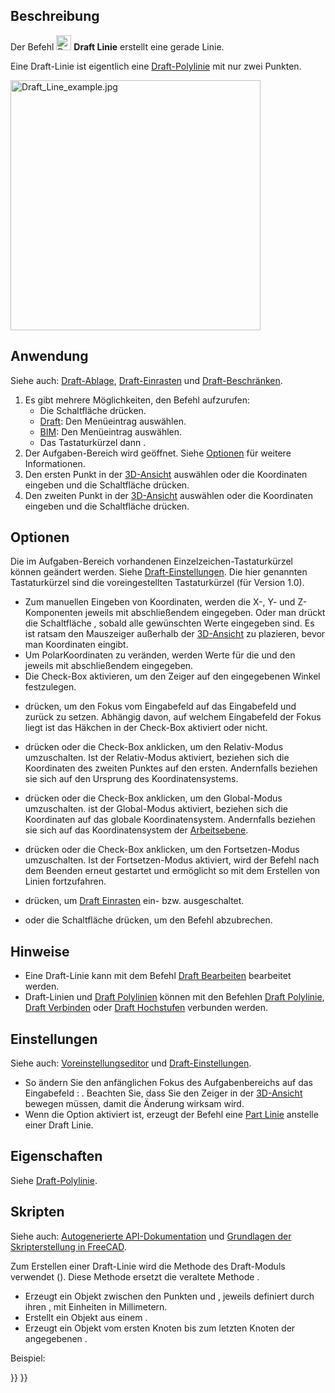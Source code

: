 <languages/>

{{Docnav/de
|
|[[Draft_Wire/de|Polylinie]]
|[[Draft_Workbench/de|Draft]]
|IconL=
|IconR=Draft_Wire.svg
|IconC=Workbench_Draft.svg
}}

{{GuiCommand/de
|Name=Draft Line
|Name/de=Draft Linie
|MenuLocation=Zeichnen → Linie<br>2D-Entwurf → Linie
|Workbenches=[[Draft_Workbench/de|Draft]], [[BIM_Workbench/de|BIM]]
|Shortcut={{KEY|L}} {{KEY|I}}
|Version=0.7
|SeeAlso=[[Draft_Wire/de|Draft Polylinie]]
}}

<span id="Description"></span>
==Beschreibung== 

Der Befehl [[Image:Draft_Line.svg|24px]] '''Draft Linie''' erstellt eine gerade Linie.

Eine Draft-Linie ist eigentlich eine [[Draft_Wire/de|Draft-Polylinie]] mit nur zwei Punkten.

[[Image:Draft_Line_example.jpg|400px]]
{{Caption|Eine durch zwei Punkte festgelegte Linie}}

<span id="Usage"></span>
==Anwendung== 

Siehe auch: [[Draft_Tray/de|Draft-Ablage]], [[Draft_Snap/de|Draft-Einrasten]] und [[Draft_Constrain/de|Draft-Beschränken]].

# Es gibt mehrere Möglichkeiten, den Befehl aufzurufen:
#* Die Schaltfläche {{Button|[[Image:Draft_Line.svg|16px]] [[Draft_Line|Linie]]}} drücken.
#* [[Draft_Workbench/de|Draft]]: Den Menüeintrag {{MenuCommand|Zeichnen → [[Image:Draft_Line.svg|16px]] Linie}} auswählen.
#* [[BIM_Workbench/de|BIM]]: Den Menüeintrag {{MenuCommand|2D-Entwurf → [[Image:Draft_Line.svg|16px]] Linie}} auswählen.
#* Das Tastaturkürzel {{KEY|L}} dann {{KEY|I}}.
# Der Aufgaben-Bereich {{MenuCommand|Linie}} wird geöffnet. Siehe [[#Optionen|Optionen]] für weitere Informationen.
# Den ersten Punkt in der [[3D_view/de|3D-Ansicht]] auswählen oder die Koordinaten eingeben und die Schaltfläche {{Button|[[Image:Draft_AddPoint.svg|16px]] Punkt eingeben}} drücken.
# Den zweiten Punkt in der [[3D_view/de|3D-Ansicht]] auswählen oder die Koordinaten eingeben und die Schaltfläche {{Button|[[Image:Draft_AddPoint.svg|16px]] Punkt eingeben}} drücken.

<span id="Options"></span>
==Optionen==

<div class="mw-translate-fuzzy">
Die im Aufgaben-Bereich vorhandenen Einzelzeichen-Tastaturkürzel können geändert werden. Siehe [[Draft_Preferences/de|Draft-Einstellungen]]. Die hier genannten Tastaturkürzel sind die voreingestellten Tastaturkürzel (für Version 1.0).
</div>

* Zum manuellen Eingeben von Koordinaten, werden die X-, Y- und Z-Komponenten jeweils mit abschließendem {{KEY|Enter}} eingegeben. Oder man drückt die Schaltfläche {{Button|[[Image:Draft_AddPoint.svg|16px]] Punkt eingeben}}, sobald alle gewünschten Werte eingegeben sind. Es ist ratsam den Mauszeiger außerhalb der [[3D_view/de|3D-Ansicht]] zu plazieren, bevor man Koordinaten eingibt.
* Um PolarKoordinaten zu veränden, werden Werte für die {{MenuCommand|Länge}} und den {{MenuCommand|Winkel}} jeweils mit abschließendem {{KEY|Enter}} eingegeben.
* Die Check-Box {{MenuCommand|Angle}} aktivieren, um den Zeiger auf den eingegebenen Winkel festzulegen.
* {{KEY|L}} drücken, um den Fokus vom Eingabefeld {{MenuCommand|X}} auf das Eingabefeld {{MenuCommand|Länge}} und zurück zu setzen. Abhängig davon, auf welchem Eingabefeld der Fokus liegt ist das Häkchen in der Check-Box {{MenuCommand|Winkel}} aktiviert oder nicht.
* {{KEY|R}} drücken oder die Check-Box {{MenuCommand|Relativ}} anklicken, um den Relativ-Modus umzuschalten. Ist der Relativ-Modus aktiviert, beziehen sich die Koordinaten des zweiten Punktes auf den ersten. Andernfalls beziehen sie sich auf den Ursprung des Koordinatensystems.
* {{KEY|G}} drücken oder die Check-Box {{MenuCommand|Global}} anklicken, um den Global-Modus umzuschalten. ist der Global-Modus aktiviert, beziehen sich die Koordinaten auf das globale Koordinatensystem. Andernfalls beziehen sie sich auf das Koordinatensystem der [[Draft_SelectPlane/de|Arbeitsebene]].
* {{KEY|N}} drücken oder die Check-Box {{MenuCommand|Fortsetzen}} anklicken, um den Fortsetzen-Modus umzuschalten. Ist der Fortsetzen-Modus aktiviert, wird der Befehl nach dem Beenden erneut gestartet und ermöglicht so mit dem Erstellen von Linien fortzufahren.
* {{KEY|S}} drücken, um [[Draft_Snap/de|Draft Einrasten]] ein- bzw. ausgeschaltet.
* {{KEY|Esc}} oder die Schaltfläche {{Button|Schließen}} drücken, um den Befehl abzubrechen.

<span id="Notes"></span>
==Hinweise==

* Eine Draft-Linie kann mit dem Befehl [[Draft_Edit/de|Draft Bearbeiten]] bearbeitet werden.
* Draft-Linien und [[Draft_Wire/de|Draft Polylinien]] können mit den Befehlen [[Draft_Wire/de|Draft Polylinie]], [[Draft_Join/de|Draft Verbinden]] oder [[Draft_Upgrade/de|Draft Hochstufen]] verbunden werden.

<span id="Preferences"></span>
==Einstellungen==

Siehe auch: [[Preferences_Editor/de|Voreinstellungseditor]] und [[Draft_Preferences/de|Draft-Einstellungen]].

* So ändern Sie den anfänglichen Fokus des Aufgabenbereichs auf das Eingabefeld {{MenuCommand|Länge}}: {{MenuCommand|Bearbeiten → Einstellungen... → Draft → Allgemein → Fokussierung auf Länge statt auf X-Koordinate setzen}}. Beachten Sie, dass Sie den Zeiger in der [[3D_view/de|3D-Ansicht]] bewegen müssen, damit die Änderung wirksam wird.
* Wenn die Option {{MenuCommand|Bearbeiten → Einstellungen... → Draft → Allgemein → Part-Grundkörper erstellen, wenn möglich}} aktiviert ist, erzeugt der Befehl eine [[Part_Line/de|Part Linie]] anstelle einer Draft Linie.

<span id="Properties"></span>
==Eigenschaften==

Siehe [[Draft_Wire/de#Eigenschaften|Draft-Polylinie]].

<span id="Scripting"></span>
==Skripten==

Siehe auch: [https://freecad.github.io/SourceDoc/ Autogenerierte API-Dokumentation] und [[FreeCAD_Scripting_Basics/de|Grundlagen der Skripterstellung in FreeCAD]].

Zum Erstellen einer Draft-Linie wird die Methode {{incode|make_line}} des Draft-Moduls verwendet ({{Version/de|0.19}}). Diese Methode ersetzt die veraltete Methode {{incode|makeLine}}.

{{Code|code=
line = make_line(p1, p2)
line = make_line(LineSegment)
line = make_line(Shape)
}}

* Erzeugt ein {{incode|Line}} Objekt zwischen den Punkten {{incode|p1}} und {{incode|p2}}, jeweils definiert durch ihren {{incode|FreeCAD.Vector}}, mit Einheiten in Millimetern.
* Erstellt ein {{incode|Line}} Objekt aus einem {{incode|Part.LineSegment}}.
* Erzeugt ein {{incode|Line}} Objekt vom ersten Knoten bis zum letzten Knoten der angegebenen {{incode|Shape}}.

Beispiel:

{{Code|code=
import FreeCAD as App
import Draft

doc = App.newDocument()

p1 = App.Vector(0, 0, 0)
p2 = App.Vector(1000, 500, 0)
p3 = App.Vector(-250, -500, 0)
p4 = App.Vector(500, 1000, 0)

line1 = Draft.make_line(p1, p2)
line2 = Draft.make_line(p3, p4)

doc.recompute()
}}


{{Docnav/de
|
|[[Draft_Wire/de|Polylinie]]
|[[Draft_Workbench/de|Draft]]
|IconL=
|IconR=Draft_Wire.svg
|IconC=Workbench_Draft.svg
}}

{{Draft Tools navi{{#translation:}}}}
{{Userdocnavi{{#translation:}}}}